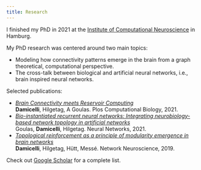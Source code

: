 ```yaml
---
title: Research
---
```


I finished my PhD in 2021 at the [Institute of Computational Neuroscience](https://www.uke.de/english/departments-institutes/institutes/computational-neuroscience/research/index.html) in Hamburg.

My PhD research was centered around two main topics:  

  - Modeling how connectivity patterns emerge in the brain from a graph theoretical, computational perspective.
  - The cross-talk between biological and artificial neural networks, i.e., brain inspired neural networks.


Selected publications: 

  - [*Brain Connectivity meets Reservoir Computing*](https://doi.org/10.1371/journal.pcbi.1010639)  
    **Damicelli**, Hilgetag, A Goulas. Plos Computational Biology, 2021.
  - [*Bio-instantiated recurrent neural networks: Integrating neurobiology-based network topology in artificial networks*](https://doi.org/10.1016/j.neunet.2021.07.011)  
    Goulas, **Damicelli**, Hilgetag. Neural Networks, 2021.
  - [*Topological reinforcement as a principle of modularity emergence in brain networks*](https://www.mitpressjournals.org/doi/full/10.1162/netn_a_00085)  
    **Damicelli**, Hilgetag, Hütt, Messé. Network Neuroscience, 2019.

Check out [Google Scholar](https://scholar.google.com/citations?user=Ktdpi1MAAAAJ&hl=de) for a complete list.
